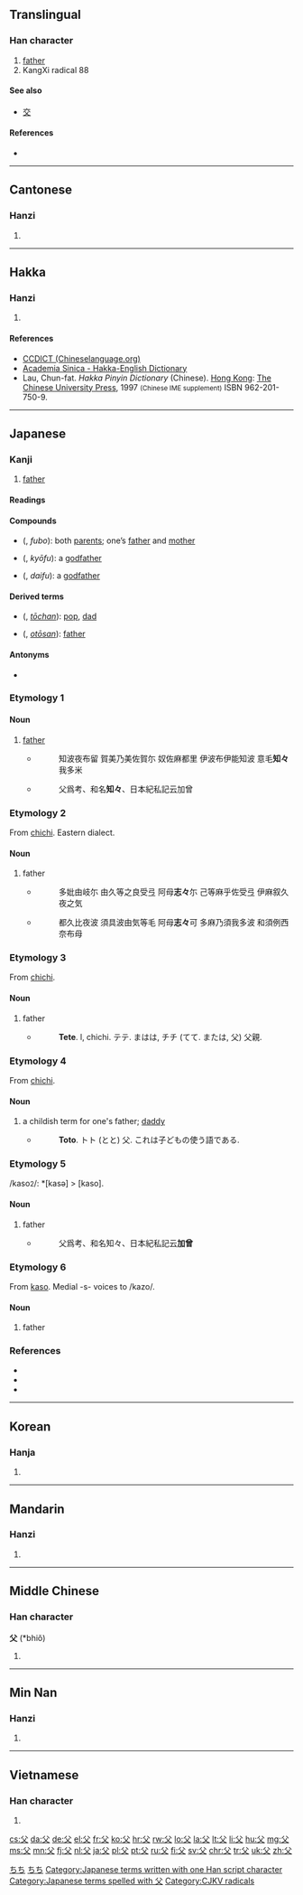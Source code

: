 {{also|乂}}
==Translingual==
{{stroke order|type=animate}}

===Han character===
{{Han char|rn=88|rad=父|as=00|sn=4|four=8040<sub>0</sub>|canj=金大 (CK)}}

# [[father]]
# KangXi radical 88

====See also====
* [[交]] <!-- unrelated, but graphically similar -->

====References====
* {{Han ref|kx=0690.010|dkj=19721|dj=1103.010|hdz=32039.010|uh=7236|ud=29238|bh=A4F7|bd=42231}}

----

==Cantonese==

===Hanzi===
{{yue-hanzi|jyut=[[fu2]], [[fu6]]|y=fu2, fu6}}

# {{defn|lang=yue|sort=父00}}

----

==Hakka==

===Hanzi===
{{hak-hanzi|poj=fù|gd=fu<sup>5</sup>; fu<sup>3</sup> [Bao'an]|hpy=fu4}}

# {{defn|lang=hak|sort=父00}}

====References====
*[http://www.chinalanguage.com/dictionaries/?mode=view&view=chardict&query=%E7%88%B6 CCDICT (Chineselanguage.org)]
*[http://minhakka.ling.sinica.edu.tw/bkg/hakyin/search.php?DETAIL=1&LIMIT=id=5872&dbname=su_tian_1&graph=2 Academia Sinica - Hakka-English Dictionary]
*Lau, Chun-fat. ''Hakka Pinyin Dictionary'' (Chinese). [[Hong Kong]]: [[w:Chinese University of Hong Kong|The Chinese University Press]], 1997 <small>(Chinese IME supplement)</small> ISBN 962-201-750-9.

----

==Japanese==

===Kanji===
{{ja-kanji|grade=2|rs=父00}}

# [[father]]

====Readings====
{{ja-readings
|goon=[[ぶ]] (bu) {{qualifier|non-[[w:Jōyō kanji|Jōyō]] reading}}, [[ふ]] (fu)
|kanon=[[ふ]] (fu)
|kanyoon=[[ほ]] (ho) {{qualifier|non-[[w:Jōyō kanji|Jōyō]] reading}}
|kun=[[ちち]] (chichi)
}}

====Compounds====
{{der-top|Compounds}}
* {{l|ja|父母}} ({{l|ja|ふぼ}}, ''fubo''): both [[parents]]; one’s [[father]] and [[mother]]
* {{l|ja|教父}} ({{l|ja|きょうふ}}, ''kyōfu''): a [[godfather]]
{{der-mid}}
* {{l|ja|代父}} ({{l|ja|だいふ}}, ''daifu''): a [[godfather]]
{{bottom}}

====Derived terms====
{{der-top}}
* {{l|ja|父ちゃん}} ({{l|ja|とうちゃん}}, ''[[tōchan]]''): {{qualifier|term of endearment}} [[pop]], [[dad]]
{{der-mid}}
* {{l|ja|お父さん}} ({{l|ja|おとうさん}}, ''[[otōsan]]''): [[father]]
{{bottom}}

====Antonyms====
* {{l|ja|母}}

===Etymology 1===
====Noun====
{{ja-noun|k|hira=ちち|rom=chichi}}

# [[father]]
#* {{RQ:Man'yōshū|20|4402}}
#*: 知波夜布留 賀美乃美佐賀尓 奴佐麻都里 伊波布伊能知波 意毛'''知々'''我多米
#* {{RQ:Wamyō Ruijushō|1|115}}
#*: 父爲考、和名'''知々'''、日本紀私記云加曾

===Etymology 2===

From [[父|chichi]]. Eastern dialect.

====Noun====
{{ja-noun|k|hira=しし|rom=shishi}}

# father
#* {{RQ:Man'yōshū|20|4376}}
#*: 多妣由岐尓 由久等之良受弖 阿母'''志々'''尓 己等麻乎佐受弖 伊麻叙久夜之気
#* {{RQ:Man'yōshū|20|4378}}
#*: 都久比夜波 須具波由気等毛 阿母'''志々'''可 多麻乃須我多波 和須例西奈布母

===Etymology 3===
From [[父|chichi]].

====Noun====
{{ja-noun|k|hira=てて|rom=tete}}

# father
#* {{RQ:Nippo Jisho|649}}
#*: '''Tete'''. l, chichi. テテ. まはは, チチ (てて. または, 父) 父親.

===Etymology 4===
From [[父|chichi]].

====Noun====
{{ja-noun|k|hira=とと|rom=toto}}

# a childish term for one's father; [[daddy]]
#* {{RQ:Nippo Jisho|670}}
#*: '''Toto'''. トト (とと) 父. これは子どもの使う語である.

===Etymology 5===
/kaso<small>2</small>/: *[kasə] > [kaso].

====Noun====
{{ja-noun|k|hira=かそ|rom=kaso}}

# father
#* {{RQ:Wamyō Ruijushō|1|115}}
#*: 父爲考、和名知々、日本紀私記云'''加曾'''

===Etymology 6===
From [[父|kaso]]. Medial -s- voices to /kazo/.

====Noun====
{{ja-noun|k|hira=かぞ|rom=kazo}}

# father

===References===
* {{R:Nippo Jisho}}
* {{R:Wamyō Ruijushō}}
* {{R:Man'yōshū 4}}

[[Category:1000 Japanese basic words|ちち]]
[[Category:ja:Family|ちち]]
[[Category:Japanese terms written with one Han script character]]
[[Category:Japanese terms spelled with 父]]

----

==Korean==

===Hanja===
{{ko-hanja|hangeul=[[부]], [[보]]|rv=bu, bo|mr=pu, po|y=pu, po|eumhun=[[아비]], [[자]]|ehrv=abi, ja|ehmr=abi, cha|ehy=api, ca}}

# {{defn|lang=ko|sort=父00}}

----

==Mandarin==

===Hanzi===
{{cmn-hanzi|pin=[[fù]] ([[fu4]])|wg=fu<sup>4</sup>}}

# {{defn|lang=cmn|sort=父00}}

----

==Middle Chinese==

===Han character===
'''父''' (*bhiǒ)<!--note: asterisk indicates that this character appears more than four times in the Tang Dynasty corpus of literature-->

# {{defn|lang=zhx-mid|sort=父00}}

----

==Min Nan==

===Hanzi===
{{nan-hanzi|tlpa=[[hú]] ([[hu2]]), [[hū]] ([[hu7]]), [[pē]] ([[pe7]])}}

# {{defn|lang=nan|sort=父00}}

----

==Vietnamese==

===Han character===
{{vi-hantu|[[phụ]]|rs=父00}}

# {{defn|lang=vi|sort=父00}}

[[Category:CJKV radicals]]

[[cs:父]]
[[da:父]]
[[de:父]]
[[el:父]]
[[fr:父]]
[[ko:父]]
[[hr:父]]
[[rw:父]]
[[lo:父]]
[[la:父]]
[[lt:父]]
[[li:父]]
[[hu:父]]
[[mg:父]]
[[ms:父]]
[[mn:父]]
[[fj:父]]
[[nl:父]]
[[ja:父]]
[[pl:父]]
[[pt:父]]
[[ru:父]]
[[fi:父]]
[[sv:父]]
[[chr:父]]
[[tr:父]]
[[uk:父]]
[[zh:父]]